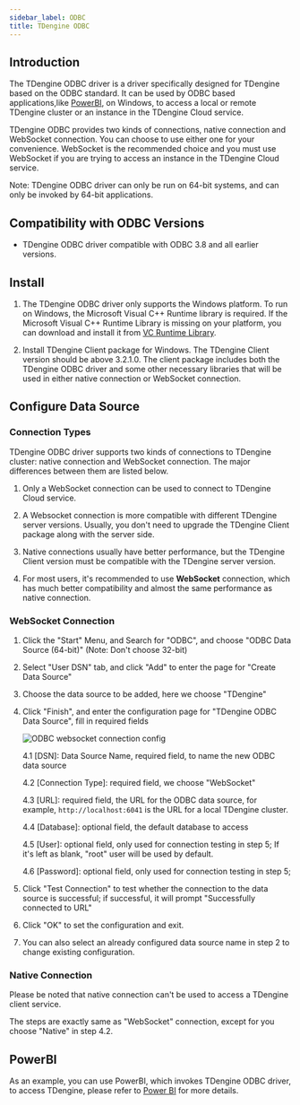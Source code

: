 ```yaml
---
sidebar_label: ODBC
title: TDengine ODBC
---
```



## Introduction

The TDengine ODBC driver is a driver specifically designed for TDengine based on the ODBC standard. It can be used by ODBC based applications,like [PowerBI](https://powerbi.microsoft.com), on Windows, to access a local or remote TDengine cluster or an instance in the TDengine Cloud service.

TDengine ODBC provides two kinds of connections, native connection and WebSocket connection. You can choose to use either one for your convenience. WebSocket is the recommended choice and you must use WebSocket if you are trying to access an instance in the TDengine Cloud service. 

Note: TDengine ODBC driver can only be run on 64-bit systems, and can only be invoked by 64-bit applications.

## Compatibility with ODBC Versions

- TDengine ODBC driver compatible with ODBC 3.8 and all earlier versions.

## Install

1.  The TDengine ODBC driver only supports the Windows platform. To run on Windows, the Microsoft Visual C++ Runtime library is required. If the Microsoft Visual C++ Runtime Library is missing on your platform, you can download and install it from [VC Runtime Library](https://learn.microsoft.com/en-us/cpp/windows/latest-supported-vc-redist?view=msvc-170). 

2. Install TDengine Client package for Windows. The TDengine Client version should be above 3.2.1.0. The client package includes both the TDengine ODBC driver and some other necessary libraries that will be used in either native connection or WebSocket connection.

## Configure Data Source

### Connection Types

TDengine ODBC driver supports two kinds of connections to TDengine cluster: native connection and WebSocket connection. The major differences between them are listed below.

1. Only a WebSocket connection can be used to connect to TDengine Cloud service. 

2. A Websocket connection is more compatible with different TDengine server versions. Usually, you don't need to upgrade the TDengine Client package along with the server side.

3. Native connections usually have better performance, but the TDengine Client version must be compatible with the TDengine server version.

4. For most users, it's recommended to use **WebSocket** connection, which has much better compatibility and almost the same performance as native connection. 

### WebSocket Connection

1. Click the "Start" Menu, and Search for "ODBC", and choose "ODBC Data Source (64-bit)" (Note: Don't choose 32-bit)

2. Select "User DSN" tab, and click "Add" to enter the page for "Create Data Source"

3. Choose the data source to be added, here we choose "TDengine"

4. Click "Finish", and enter the configuration page for "TDengine ODBC Data Source", fill in required fields

    ![ODBC websocket connection config](./assets/odbc-ws-config-en.webp)

    4.1 [DSN]: Data Source Name, required field, to name the new ODBC data source

    4.2 [Connection Type]: required field, we choose "WebSocket"

    4.3 [URL]: required field, the URL for the ODBC data source, for example, `http://localhost:6041` is the URL for a local TDengine cluster.

    4.4 [Database]: optional field, the default database to access

    4.5 [User]: optional field, only used for connection testing in step 5; If it's left as blank, "root" user will be used by default.

    4.6 [Password]: optional field, only used for connection testing in step 5; 

5. Click "Test Connection" to test whether the connection to the data source is successful; if successful, it will prompt "Successfully connected to URL"

6. Click "OK" to set the configuration and exit.

7. You can also select an already configured data source name in step 2 to change existing configuration.

### Native Connection

Please be noted that native connection can't be used to access a TDengine client service. 

The steps are exactly same as "WebSocket" connection, except for you choose "Native" in step 4.2.


## PowerBI

As an example, you can use PowerBI, which invokes TDengine ODBC driver, to access TDengine, please refer to [Power BI](../../../third-party/powerbi) for more details.
